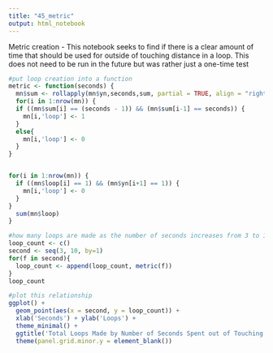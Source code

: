 ```yaml
---
title: "45_metric"
output: html_notebook
---
```


Metric creation - This notebook seeks to find if there is a clear amount of time that should be used for outside of touching distance in a loop. This does not need to be run in the future but was rather just a one-time test

```r
#put loop creation into a function
metric <- function(seconds) {
  mn$sum <- rollapply(mn$yn,seconds,sum, partial = TRUE, align = "right")
  for(i in 1:nrow(mn)) {
  if ((mn$sum[i] == (seconds - 1)) && (mn$sum[i-1] == seconds)) {
    mn[i,'loop'] <- 1
  }
  else{
    mn[i,'loop'] <- 0 
  }
}


for(i in 1:nrow(mn)) {
  if ((mn$loop[i] == 1) && (mn$yn[i+1] == 1)) {
    mn[i,'loop'] <- 0
  }
}
  sum(mn$loop)
}
```

```r
#how many loops are made as the number of seconds increases from 3 to 10?
loop_count <- c()
second <- seq(3, 10, by=1)
for(f in second){
  loop_count <- append(loop_count, metric(f))
}
loop_count
```


```r
#plot this relationship
ggplot() +
  geom_point(aes(x = second, y = loop_count)) +
  xlab('Seconds') + ylab('Loops') +
  theme_minimal() +
  ggtitle('Total Loops Made by Number of Seconds Spent out of Touching Distance') +
  theme(panel.grid.minor.y = element_blank())
```

